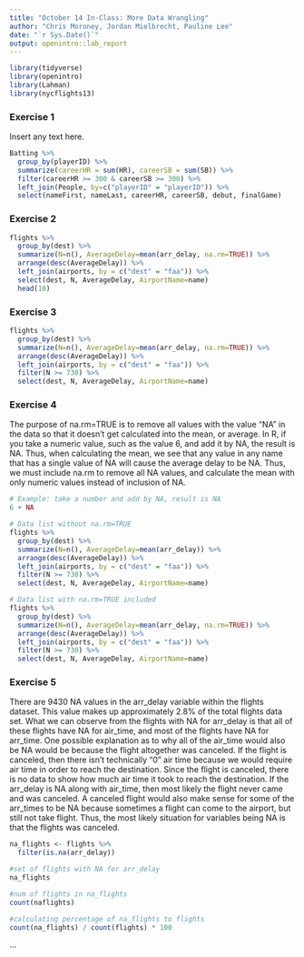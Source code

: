 ```yaml
---
title: "October 14 In-Class: More Data Wrangling"
author: "Chris Moroney, Jordan Mielbrecht, Pauline Lee"
date: "`r Sys.Date()`"
output: openintro::lab_report
---
```


```r
library(tidyverse)
library(openintro)
library(Lahman)
library(nycflights13)
```

### Exercise 1

Insert any text here.

```r
Batting %>%
  group_by(playerID) %>%
  summarize(careerHR = sum(HR), careerSB = sum(SB)) %>%
  filter(careerHR >= 300 & careerSB >= 300) %>%
  left_join(People, by=c("playerID" = "playerID")) %>%
  select(nameFirst, nameLast, careerHR, careerSB, debut, finalGame)
```

### Exercise 2

```r
flights %>%
  group_by(dest) %>%
  summarize(N=n(), AverageDelay=mean(arr_delay, na.rm=TRUE)) %>%
  arrange(desc(AverageDelay)) %>%
  left_join(airports, by = c("dest" = "faa")) %>%
  select(dest, N, AverageDelay, AirportName=name)
  head(10)
```

### Exercise 3

```r
flights %>%
  group_by(dest) %>%
  summarize(N=n(), AverageDelay=mean(arr_delay, na.rm=TRUE)) %>%
  arrange(desc(AverageDelay)) %>%
  left_join(airports, by = c("dest" = "faa")) %>%
  filter(N >= 730) %>%
  select(dest, N, AverageDelay, AirportName=name)
```

### Exercise 4 

The purpose of na.rm=TRUE is to remove all values with the value "NA" in the data so that it doesn't get calculated into the mean, or average. In R, if you take a numeric value, such as the value 6, and add it by NA, the result is NA. Thus, when calculating the mean, we see that any value in any name that has a single value of NA will cause the average delay to be NA. Thus, we must include na.rm to remove all NA values, and calculate the mean with only numeric values instead of inclusion of NA. 

```r
# Example: take a number and add by NA, result is NA
6 + NA

# Data list without na.rm=TRUE
flights %>%
  group_by(dest) %>%
  summarize(N=n(), AverageDelay=mean(arr_delay)) %>%
  arrange(desc(AverageDelay)) %>%
  left_join(airports, by = c("dest" = "faa")) %>%
  filter(N >= 730) %>%
  select(dest, N, AverageDelay, AirportName=name)

# Data list with na.rm=TRUE included
flights %>%
  group_by(dest) %>%
  summarize(N=n(), AverageDelay=mean(arr_delay, na.rm=TRUE)) %>%
  arrange(desc(AverageDelay)) %>%
  left_join(airports, by = c("dest" = "faa")) %>%
  filter(N >= 730) %>%
  select(dest, N, AverageDelay, AirportName=name)
```

### Exercise 5

There are 9430 NA values in the arr_delay variable within the flights dataset. This value makes up approximately 2.8% of the total flights data set. What we can observe from the flights with NA for arr_delay is that all of these flights have NA for air_time, and most of the flights have NA for arr_time. One possible explanation as to why all of the air_time would also be NA would be because the flight altogether was canceled. If the flight is canceled, then there isn't technically "0" air time because we would require air time in order to reach the destination. Since the flight is canceled, there is no data to show how much air time it took to reach the destination. If the arr_delay is NA along with air_time, then most likely the flight never came and was canceled. A canceled flight would also make sense for some of the arr_times to be NA because sometimes a flight can come to the airport, but still not take flight. Thus, the most likely situation for variables being NA is that the flights was canceled.
```r
na_flights <- flights %>%
  filter(is.na(arr_delay))

#set of flights with NA for arr_delay
na_flights

#num of flights in na_flights
count(naflights)

#calculating percentage of na_flights to flights
count(na_flights) / count(flights) * 100
```

...

